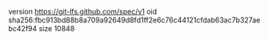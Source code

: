version https://git-lfs.github.com/spec/v1
oid sha256:fbc913bd88b8a709a92649d8fd1ff2e6c76c44121cfdab63ac7b327aebc42f94
size 10848
